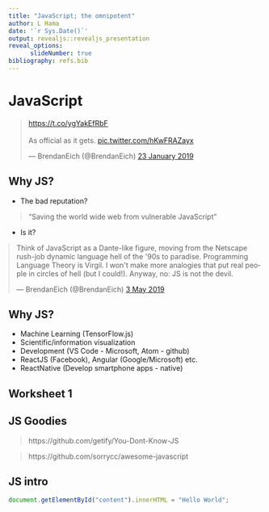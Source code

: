 ```yaml
---
title: "JavaScript; the omnipotent"
author: L Hama
date: '`r Sys.Date()`'
output: revealjs::revealjs_presentation
reveal_options:
      slideNumber: true
bibliography: refs.bib
---
```

# JavaScript
<blockquote class="twitter-tweet" data-lang="en-gb"><p lang="en" dir="ltr"><a href="https://t.co/ygYakEfRbF">https://t.co/ygYakEfRbF</a><br><br>As official as it gets. <a href="https://t.co/hKwFRAZayx">pic.twitter.com/hKwFRAZayx</a></p>&mdash; BrendanEich (@BrendanEich) <a href="https://twitter.com/BrendanEich/status/1087911921876004865?ref_src=twsrc%5Etfw">23 January 2019</a></blockquote> <script async src="https://platform.twitter.com/widgets.js" charset="utf-8"></script> 

## Why JS?

- The bad reputation? 

> "Saving the world wide web from vulnerable JavaScript
"

- Is it?

<blockquote style="margin:auto" class="twitter-tweet" data-lang="en-gb"><p lang="en" dir="ltr">Think of JavaScript as a Dante-like figure, moving from the Netscape rush-job dynamic language hell of the &#39;90s to paradise. Programming Language Theory is Virgil. I won&#39;t make more analogies that put real people in circles of hell (but I could!). Anyway, no: JS is not the devil.</p>&mdash; BrendanEich (@BrendanEich) <a href="https://twitter.com/BrendanEich/status/1124292439358025728?ref_src=twsrc%5Etfw">3 May 2019</a></blockquote> <script async src="https://platform.twitter.com/widgets.js" charset="utf-8"></script> 


## Why JS?

- Machine Learning (TensorFlow.js)
- Scientific/information visualization
- Development (VS Code - Microsoft, Atom - github)
- ReactJS (Facebook), Angular (Google/Microsoft) etc.
- ReactNative (Develop smartphone apps - native)

## Worksheet 1

## JS Goodies

> https://github.com/getify/You-Dont-Know-JS

> https://github.com/sorrycc/awesome-javascript


## JS intro

```js
document.getElementById("content").innerHTML = "Hello World";
```